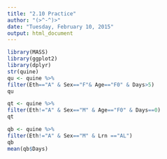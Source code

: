```yaml
---
title: "2.10 Practice"
author: "(>^-^)>"
date: "Tuesday, February 10, 2015"
output: html_document
---
```


```r
library(MASS)
library(ggplot2)
library(dplyr)
str(quine)
qu <- quine %>%
filter(Eth=="A" & Sex=="F"& Age=="F0" & Days>5)
qu

qt <- quine %>%
filter(Eth!="A" & Sex=="M" & Age=="F0" & Days==0)
qt

qb <- quine %>%
filter(Eth!="A" & Sex=="M" & Lrn =="AL")
qb
mean(qb$Days)
```
